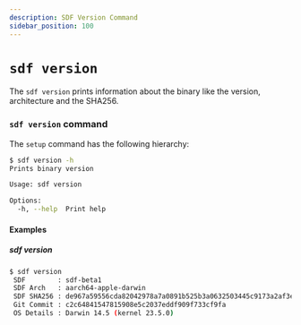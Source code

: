 ```yaml
---
description: SDF Version Command
sidebar_position: 100
---
```


# `sdf version`

The `sdf version` prints information about the binary like the version, architecture and the SHA256. 

### `sdf version` command

The `setup` command has the following hierarchy:

```bash copy="fl"
$ sdf version -h
Prints binary version

Usage: sdf version

Options:
  -h, --help  Print help
```

#### Examples

##### sdf version

```bash copy="fl"
$ sdf version
 SDF        : sdf-beta1                                                        
 SDF Arch   : aarch64-apple-darwin                                             
 SDF SHA256 : de967a59556cda82042978a7a0891b525b3a0632503445c9173a2af3ee96e345 
 Git Commit : c2c64841547815908e5c2037eddf909f733cf9fa                         
 OS Details : Darwin 14.5 (kernel 23.5.0)                                      
```